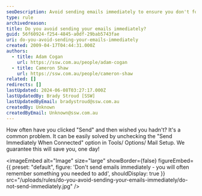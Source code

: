 ```yaml
---
seoDescription: Avoid sending emails immediately to ensure you don't forget crucial details and risk regretting your hasty decision.
type: rule
archivedreason:
title: Do you avoid sending your emails immediately?
guid: 56f60924-f254-4845-a0df-29bab5743fae
uri: do-you-avoid-sending-your-emails-immediately
created: 2009-04-17T04:44:31.000Z
authors:
  - title: Adam Cogan
    url: https://ssw.com.au/people/adam-cogan
  - title: Cameron Shaw
    url: https://ssw.com.au/people/cameron-shaw
related: []
redirects: []
lastUpdated: 2024-06-08T03:27:17.000Z
lastUpdatedBy: Brady Stroud [SSW]
lastUpdatedByEmail: bradystroud@ssw.com.au
createdBy: Unknown
createdByEmail: Unknown@ssw.com.au
---
```


How often have you clicked "Send" and then wished you hadn't? It's a common problem. It can be easily solved by unchecking the "Send Immediately When Connected" option in Tools/ Options/ Mail Setup. We guarantee this will save you, one day!

<imageEmbed
  alt="Image"
  size="large"
  showBorder={false}
  figureEmbed={{
    preset: "default",
    figure: 'Don\'t send emails immediately - you will often remember something you needed to add',
    shouldDisplay: true
  }}
  src="/uploads/rules/do-you-avoid-sending-your-emails-immediately/do-not-send-immediately.jpg"
/>
